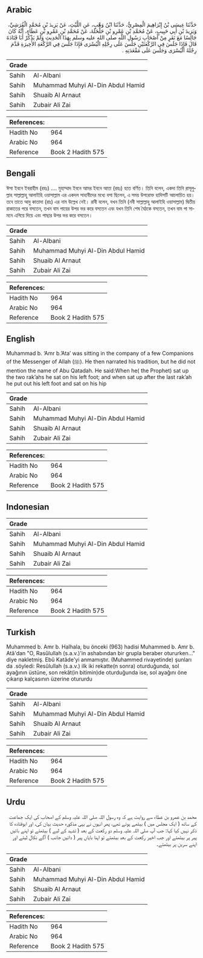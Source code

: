 ## Arabic


<div dir="rtl" lang="ar" style={{fontSize:'larger',backgroundColor:'#f8f9fa',padding:20}}>
حَدَّثَنَا عِيسَى بْنُ إِبْرَاهِيمَ الْمِصْرِيُّ، حَدَّثَنَا ابْنُ وَهْبٍ، عَنِ اللَّيْثِ، عَنْ يَزِيدَ بْنِ مُحَمَّدٍ الْقُرَشِيِّ، وَيَزِيدَ بْنِ أَبِي حَبِيبٍ، عَنْ مُحَمَّدِ بْنِ عَمْرِو بْنِ حَلْحَلَةَ، عَنْ مُحَمَّدِ بْنِ عَمْرِو بْنِ عَطَاءٍ، أَنَّهُ كَانَ جَالِسًا مَعَ نَفَرٍ مِنْ أَصْحَابِ رَسُولِ اللَّهِ صلى الله عليه وسلم بِهَذَا الْحَدِيثِ وَلَمْ يَذْكُرْ أَبَا قَتَادَةَ قَالَ فَإِذَا جَلَسَ فِي الرَّكْعَتَيْنِ جَلَسَ عَلَى رِجْلِهِ الْيُسْرَى فَإِذَا جَلَسَ فِي الرَّكْعَةِ الأَخِيرَةِ قَدَّمَ رِجْلَهُ الْيُسْرَى وَجَلَسَ عَلَى مَقْعَدَتِهِ ‏.‏
</div>
<div style={{backgroundColor:'#f8f9fa',padding:20, marginBottom: 10}}><table> <thead> <tr> <th>Grade</th> <th></th> </tr> </thead> <tbody> <tr><td>Sahih</td><td>Al-Albani</td></tr><tr><td>Sahih</td><td>Muhammad Muhyi Al-Din Abdul Hamid</td></tr><tr><td>Sahih</td><td>Shuaib Al Arnaut</td></tr><tr><td>Sahih</td><td>Zubair Ali Zai</td></tr></tbody></table><table> <thead> <tr> <th>References:</th> <th></th> </tr> </thead> <tbody><tr><td>Hadith No</td><td>964</td></tr><tr><td>Arabic No</td><td>964</td></tr><tr><td>Reference</td><td>Book 2 Hadith 575</td></tr></tbody></table></div>

## Bengali


<div dir="ltr" lang="bn" style={{fontSize:'larger',backgroundColor:'#f8f9fa',padding:20}}>
ঈসা ইবনে ইবরাহীম (রহঃ) .... মুহাম্মাদ ইবনে আমর ইবনে আতা (রহঃ) হতে বর্ণিত। তিনি বলেন, একদা তিনি রাসূলুল্লাহ সাল্লাল্লাহু আলাইহি ওয়াসাল্লাম এর একদল সাহাবীদের মধ্যে বসা ছিলেন, এ সময় উপরোক্ত হাদিসটি আলোচিত হয়। তবে তাতে আবু কাতাদা (রাঃ) এর নাম উল্লেখ নেই। রাবী বলেন, যখন তিনি (নবী সাল্লাল্লাহু আলাইহি ওয়াসাল্লাম) দ্বিতীয় রাকাতের পরে বসতেন, তখন বাম পায়ের উপর ভর করে বসতেন এবং যখন তিনি শেষ বৈঠকে বসতেন, তখন বাম পা সামনে এগিয়ে দিয়ে এবং পাছার উপর ভর করে বসতেন।
</div>
<div style={{backgroundColor:'#f8f9fa',padding:20, marginBottom: 10}}><table> <thead> <tr> <th>Grade</th> <th></th> </tr> </thead> <tbody> <tr><td>Sahih</td><td>Al-Albani</td></tr><tr><td>Sahih</td><td>Muhammad Muhyi Al-Din Abdul Hamid</td></tr><tr><td>Sahih</td><td>Shuaib Al Arnaut</td></tr><tr><td>Sahih</td><td>Zubair Ali Zai</td></tr></tbody></table><table> <thead> <tr> <th>References:</th> <th></th> </tr> </thead> <tbody><tr><td>Hadith No</td><td>964</td></tr><tr><td>Arabic No</td><td>964</td></tr><tr><td>Reference</td><td>Book 2 Hadith 575</td></tr></tbody></table></div>

## English


<div dir="ltr" lang="en" style={{fontSize:'larger',backgroundColor:'#f8f9fa',padding:20}}>
Muhammad b. ‘Amr b.’Ata’ was sitting in the company of a few Companions of the Messenger of Allah (ﷺ). He then narrated his tradition, but he did not mention the name of Abu Qatadah. He said:When he( the Prophet) sat up the two rak’ahs he sat on his left foot; and when sat up after the last rak’ah he put out his left foot and sat on his hip
</div>
<div style={{backgroundColor:'#f8f9fa',padding:20, marginBottom: 10}}><table> <thead> <tr> <th>Grade</th> <th></th> </tr> </thead> <tbody> <tr><td>Sahih</td><td>Al-Albani</td></tr><tr><td>Sahih</td><td>Muhammad Muhyi Al-Din Abdul Hamid</td></tr><tr><td>Sahih</td><td>Shuaib Al Arnaut</td></tr><tr><td>Sahih</td><td>Zubair Ali Zai</td></tr></tbody></table><table> <thead> <tr> <th>References:</th> <th></th> </tr> </thead> <tbody><tr><td>Hadith No</td><td>964</td></tr><tr><td>Arabic No</td><td>964</td></tr><tr><td>Reference</td><td>Book 2 Hadith 575</td></tr></tbody></table></div>

## Indonesian


<div dir="ltr" lang="id" style={{fontSize:'larger',backgroundColor:'#f8f9fa',padding:20}}>

</div>
<div style={{backgroundColor:'#f8f9fa',padding:20, marginBottom: 10}}><table> <thead> <tr> <th>Grade</th> <th></th> </tr> </thead> <tbody> <tr><td>Sahih</td><td>Al-Albani</td></tr><tr><td>Sahih</td><td>Muhammad Muhyi Al-Din Abdul Hamid</td></tr><tr><td>Sahih</td><td>Shuaib Al Arnaut</td></tr><tr><td>Sahih</td><td>Zubair Ali Zai</td></tr></tbody></table><table> <thead> <tr> <th>References:</th> <th></th> </tr> </thead> <tbody><tr><td>Hadith No</td><td>964</td></tr><tr><td>Arabic No</td><td>964</td></tr><tr><td>Reference</td><td>Book 2 Hadith 575</td></tr></tbody></table></div>

## Turkish


<div dir="ltr" lang="tr" style={{fontSize:'larger',backgroundColor:'#f8f9fa',padding:20}}>
Muhammed b. Amr b. Halhala, bu önceki (963) hadisi Muhammed b. Amr b. Atâ'dan "O, Rasûlullah (s.a.v.)'in ashabından bir grupla beraber otururken..." diye nakletmiş. Ebû Katâde'yi anmamıştır. (Muhammed rivayetinde) şunları da .söyledi: Resûlullah (s.a.v.) ilk iki rekatte(n sonra) oturduğunda, sol ayağının üstüne, son rekât(in bitimin)de oturduğunda ise, sol ayağını öne çıkarıp kalçasının üzerine otururdu
</div>
<div style={{backgroundColor:'#f8f9fa',padding:20, marginBottom: 10}}><table> <thead> <tr> <th>Grade</th> <th></th> </tr> </thead> <tbody> <tr><td>Sahih</td><td>Al-Albani</td></tr><tr><td>Sahih</td><td>Muhammad Muhyi Al-Din Abdul Hamid</td></tr><tr><td>Sahih</td><td>Shuaib Al Arnaut</td></tr><tr><td>Sahih</td><td>Zubair Ali Zai</td></tr></tbody></table><table> <thead> <tr> <th>References:</th> <th></th> </tr> </thead> <tbody><tr><td>Hadith No</td><td>964</td></tr><tr><td>Arabic No</td><td>964</td></tr><tr><td>Reference</td><td>Book 2 Hadith 575</td></tr></tbody></table></div>

## Urdu


<div dir="rtl" lang="ur" style={{fontSize:'larger',backgroundColor:'#f8f9fa',padding:20}}>
محمد بن عمرو بن عطاء سے روایت ہے کہ وہ رسول اللہ صلی اللہ علیہ وسلم کے اصحاب کی ایک جماعت کے ساتھ ( ایک مجلس میں ) بیٹھے ہوئے تھے، پھر انہوں نے یہی مذکورہ حدیث بیان کی، اور ابوقتادہ کا ذکر نہیں کیا کہا: جب آپ صلی اللہ علیہ وسلم دو رکعت کے بعد ( تشہد کے لیے ) بیٹھتے تو اپنے بائیں پیر پر بیٹھتے اور جب اخیر رکعت کے بعد بیٹھتے تو اپنا بایاں پیر ( دائیں جانب ) آگے نکال لیتے اور اپنے سرین پر بیٹھتے۔
</div>
<div style={{backgroundColor:'#f8f9fa',padding:20, marginBottom: 10}}><table> <thead> <tr> <th>Grade</th> <th></th> </tr> </thead> <tbody> <tr><td>Sahih</td><td>Al-Albani</td></tr><tr><td>Sahih</td><td>Muhammad Muhyi Al-Din Abdul Hamid</td></tr><tr><td>Sahih</td><td>Shuaib Al Arnaut</td></tr><tr><td>Sahih</td><td>Zubair Ali Zai</td></tr></tbody></table><table> <thead> <tr> <th>References:</th> <th></th> </tr> </thead> <tbody><tr><td>Hadith No</td><td>964</td></tr><tr><td>Arabic No</td><td>964</td></tr><tr><td>Reference</td><td>Book 2 Hadith 575</td></tr></tbody></table></div>